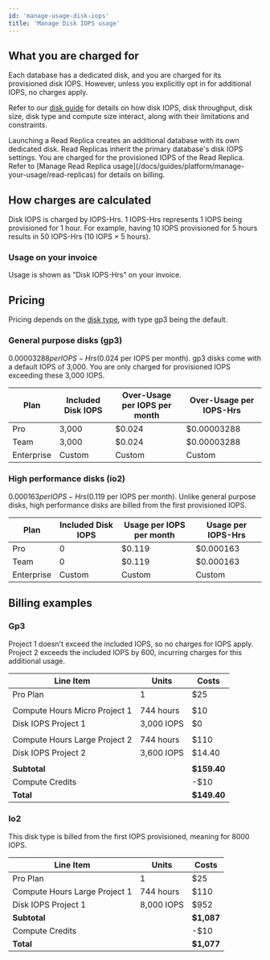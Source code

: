 ```yaml
---
id: 'manage-usage-disk-iops'
title: 'Manage Disk IOPS usage'
---
```


## What you are charged for

Each database has a dedicated disk, and you are charged for its provisioned disk IOPS. However, unless you explicitly opt in for additional IOPS, no charges apply.

Refer to our [disk guide](/docs/guides/platform/compute-and-disk#disk) for details on how disk IOPS, disk throughput, disk size, disk type and compute size interact, along with their limitations and constraints.

<Admonition type="note">
  Launching a Read Replica creates an additional database with its own dedicated disk. Read Replicas
  inherit the primary database's disk IOPS settings. You are charged for the provisioned IOPS of the
  Read Replica. Refer to [Manage Read Replica
  usage](/docs/guides/platform/manage-your-usage/read-replicas) for details on billing.
</Admonition>

## How charges are calculated

Disk IOPS is charged by IOPS-Hrs. 1 IOPS-Hrs represents 1 IOPS being provisioned for 1 hour. For example, having 10 IOPS provisioned for 5 hours results in 50 IOPS-Hrs (10 IOPS × 5 hours).

### Usage on your invoice

Usage is shown as "Disk IOPS-Hrs" on your invoice.

## Pricing

Pricing depends on the [disk type](/docs/guides/platform/compute-and-disk#disk-types), with type gp3 being the default.

### General purpose disks (gp3)

$0.00003288 per IOPS-Hrs ($0.024 per IOPS per month). gp3 disks come with a default IOPS of 3,000. You are only charged for provisioned IOPS exceeding these 3,000 IOPS.

| Plan       | Included Disk IOPS | Over-Usage per IOPS per month | Over-Usage per IOPS-Hrs |
| ---------- | ------------------ | ----------------------------- | ----------------------- |
| Pro        | 3,000              | $0.024                        | $0.00003288             |
| Team       | 3,000              | $0.024                        | $0.00003288             |
| Enterprise | Custom             | Custom                        | Custom                  |

### High performance disks (io2)

$0.000163 per IOPS-Hrs ($0.119 per IOPS per month).
Unlike general purpose disks, high performance disks are billed from the first provisioned IOPS.

| Plan       | Included Disk IOPS | Usage per IOPS per month | Usage per IOPS-Hrs |
| ---------- | ------------------ | ------------------------ | ------------------ |
| Pro        | 0                  | $0.119                   | $0.000163          |
| Team       | 0                  | $0.119                   | $0.000163          |
| Enterprise | Custom             | Custom                   | Custom             |

## Billing examples

### Gp3

Project 1 doesn't exceed the included IOPS, so no charges for IOPS apply. Project 2 exceeds the included IOPS by 600, incurring charges for this additional usage.

| Line Item                     | Units      | Costs       |
| ----------------------------- | ---------- | ----------- |
| Pro Plan                      | 1          | $25         |
|                               |            |             |
| Compute Hours Micro Project 1 | 744 hours  | $10         |
| Disk IOPS Project 1           | 3,000 IOPS | $0          |
|                               |            |             |
| Compute Hours Large Project 2 | 744 hours  | $110        |
| Disk IOPS Project 2           | 3,600 IOPS | $14.40      |
|                               |            |             |
| **Subtotal**                  |            | **$159.40** |
| Compute Credits               |            | -$10        |
| **Total**                     |            | **$149.40** |

### Io2

This disk type is billed from the first IOPS provisioned, meaning for 8000 IOPS.

| Line Item                     | Units      | Costs      |
| ----------------------------- | ---------- | ---------- |
| Pro Plan                      | 1          | $25        |
| Compute Hours Large Project 1 | 744 hours  | $110       |
| Disk IOPS Project 1           | 8,000 IOPS | $952       |
| **Subtotal**                  |            | **$1,087** |
| Compute Credits               |            | -$10       |
| **Total**                     |            | **$1,077** |
